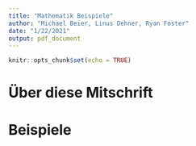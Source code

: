 ```yaml
---
title: "Mathematik Beispiele"
author: "Michael Beier, Linus Dehner, Ryan Foster"
date: "1/22/2021"
output: pdf_document
---
```


```r
knitr::opts_chunk$set(echo = TRUE)
```

# Über diese Mitschrift

# Beispiele



